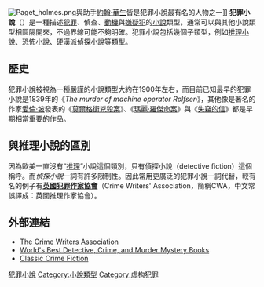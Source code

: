 [[File:Paget_holmes.png|thumb]]與助手[[約翰·華生|約翰·華生]]皆是犯罪小說最有名的人物之一]]
'''犯罪小說'''（{{lang-en|crime fiction}}）是一種描述[[犯罪|犯罪]]、偵查、[[動機|動機]]與[[嫌疑犯|嫌疑犯]]的[[小說|小說]]類型，通常可以與其他小說類型相區隔開來，不過界線可能不夠明確。犯罪小說包括幾個子類型，例如[[推理小說|推理小說]]、[[恐怖小說|恐怖小說]]、[[偵探小說|硬漢派偵探小說]]等類型。

==歷史==
犯罪小說被視為一種嚴謹的小說類型大約在1900年左右，而目前已知最早的犯罪小說是1839年的《''The murder of machine operator Rolfsen''》，其他像是著名的作家[[愛倫·坡|愛倫·坡]]發表的《[[莫爾格街兇殺案|莫爾格街兇殺案]]》、《[[瑪麗·羅傑命案|瑪麗·羅傑命案]]》與《[[失竊的信|失竊的信]]》都是早期相當重要的作品。

== 與推理小說的區別 ==
因為歐美一直沒有“[[推理|推理]]”小說這個類別，只有偵探小說（detective fiction）這個稱呼。而''偵探小說''一詞有許多限制性。因此常用更廣泛的犯罪小說一詞代替，較有名的例子有'''[[英國犯罪作家協會|英國犯罪作家協會]]'''（Crime Wr​​iters' Association，簡稱CWA，中文常誤譯成：英國推理作家協會）。

==外部連結==
* [http://www.thecwa.co.uk/ The Crime Writers Association] {{Wayback|url=http://www.thecwa.co.uk/ |date=20210419130715 }}
* [http://www.worlds-best-detective-crime-and-murder-mystery-books.com/ World's Best Detective, Crime, and Murder Mystery Books] {{Wayback|url=http://www.worlds-best-detective-crime-and-murder-mystery-books.com/ |date=20210421084943 }}
* [http://www.classiccrimefiction.com/ Classic Crime Fiction] {{Wayback|url=http://www.classiccrimefiction.com/ |date=20210322021625 }}

{{Authority control}}
{{Lit-stub}}

[[Category:犯罪小說|]]
[[Category:小說類型|Category:小說類型]]
[[Category:虚构犯罪|Category:虚构犯罪]]